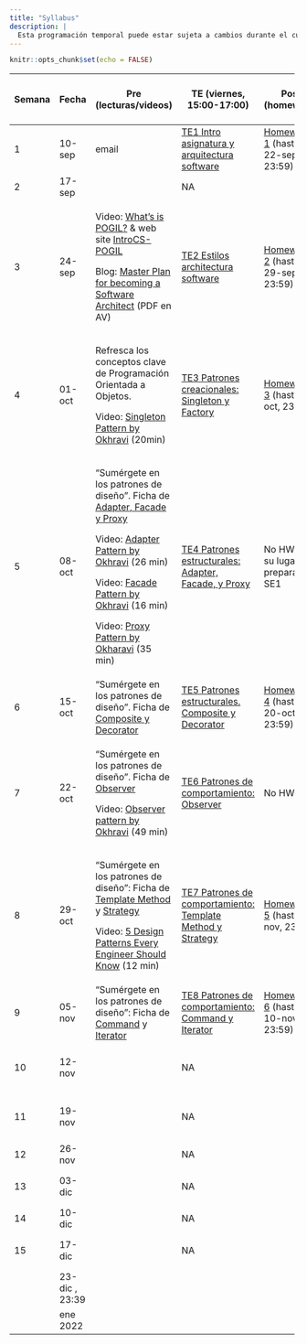 ```yaml
---
title: "Syllabus"
description: |
  Esta programación temporal puede estar sujeta a cambios durante el curso.
---
```


```r
knitr::opts_chunk$set(echo = FALSE)
```

::: {.l-page}
+--------+----------------+---------------------------------------------------------------------------------------------------------------------------------------------------------------------------------------------------+------------------------------------------------------------------------+----------------------------------------------+--------------------------------------------------------------------+
| Semana | Fecha          | Pre (lecturas/videos)                                                                                                                                                                             | TE (viernes, 15:00-17:00)                                              | Post (homework)                              | LA/SE (viernes, 17:00-19:00)                                       |
+========+================+===================================================================================================================================================================================================+========================================================================+==============================================+====================================================================+
| 1      | 10-sep         | email                                                                                                                                                                                             | [TE1 Intro asignatura y arquitectura software](TE1.html)               | [Homework 1](HW1.html) (hasta 22-sep, 23:59) | NA                                                                 |
+--------+----------------+---------------------------------------------------------------------------------------------------------------------------------------------------------------------------------------------------+------------------------------------------------------------------------+----------------------------------------------+--------------------------------------------------------------------+
| 2      | 17-sep         |                                                                                                                                                                                                   | NA                                                                     |                                              | NA                                                                 |
+--------+----------------+---------------------------------------------------------------------------------------------------------------------------------------------------------------------------------------------------+------------------------------------------------------------------------+----------------------------------------------+--------------------------------------------------------------------+
| 3      | 24-sep         | Video: [What's is POGIL?](https://pogil.org/about-pogil/what-is-pogil) & web site [IntroCS-POGIL](http://introcspogil.org/)                                                                       | [TE2 Estilos architectura software](TE2.html)                          | [Homework 2](HW2.html) (hasta 29-sep, 23:59) | NA                                                                 |
|        |                |                                                                                                                                                                                                   |                                                                        |                                              |                                                                    |
|        |                | Blog: [Master Plan for becoming a Software Architect](https://azeynalli1990.medium.com/master-plan-for-becoming-a-software-architect-be7ba13f0999) (PDF en AV)                                    |                                                                        |                                              |                                                                    |
+--------+----------------+---------------------------------------------------------------------------------------------------------------------------------------------------------------------------------------------------+------------------------------------------------------------------------+----------------------------------------------+--------------------------------------------------------------------+
| 4      | 01-oct         | Refresca los conceptos clave de Programación Orientada a Objetos.                                                                                                                                 | [TE3 Patrones creacionales: Singleton y Factory](TE3.html)             | [Homework 3](HW3.html) (hasta 6-oct, 23:59)  | **LA1**. Intro entrega \#1 proyecto                                |
|        |                |                                                                                                                                                                                                   |                                                                        |                                              |                                                                    |
|        |                | Video: [Singleton Pattern by Okhravi](https://www.youtube.com/watch?v=hUE_j6q0LTQ) (20min)                                                                                                        |                                                                        |                                              |                                                                    |
+--------+----------------+---------------------------------------------------------------------------------------------------------------------------------------------------------------------------------------------------+------------------------------------------------------------------------+----------------------------------------------+--------------------------------------------------------------------+
| 5      | 08-oct         | "Sumérgete en los patrones de diseño". Ficha de [Adapter, Facade y Proxy](https://refactoring.guru/es/design-patterns/structural-patterns)                                                        | [TE4 Patrones estructurales: Adapter, Facade, y Proxy](TE4.html)       | No HW. En su lugar preparación SE1           | **LA2**                                                            |
|        |                |                                                                                                                                                                                                   |                                                                        |                                              |                                                                    |
|        |                | Video: [Adapter Pattern by Okhravi](https://www.youtube.com/watch?v=2PKQtcJjYvc) (26 min)                                                                                                         |                                                                        |                                              |                                                                    |
|        |                |                                                                                                                                                                                                   |                                                                        |                                              |                                                                    |
|        |                | Video: [Facade Pattern by Okhravi](https://www.youtube.com/watch?v=K4FkHVO5iac) (16 min)                                                                                                          |                                                                        |                                              |                                                                    |
|        |                |                                                                                                                                                                                                   |                                                                        |                                              |                                                                    |
|        |                | Video: [Proxy Pattern by Okharavi](https://www.youtube.com/watch?v=NwaabHqPHeM) (35 min)                                                                                                          |                                                                        |                                              |                                                                    |
+--------+----------------+---------------------------------------------------------------------------------------------------------------------------------------------------------------------------------------------------+------------------------------------------------------------------------+----------------------------------------------+--------------------------------------------------------------------+
| 6      | 15-oct         | "Sumérgete en los patrones de diseño". Ficha de [Composite y Decorator](https://refactoring.guru/es/design-patterns/structural-patterns)                                                          | [TE5 Patrones estructurales. Composite y Decorator](TE5.html)          | [Homework 4](HW4.html) (hasta 20-oct, 23:59) | **LA3**. Intro entrega \#2 proyecto + **fecha límite entrega \#1** |
+--------+----------------+---------------------------------------------------------------------------------------------------------------------------------------------------------------------------------------------------+------------------------------------------------------------------------+----------------------------------------------+--------------------------------------------------------------------+
| 7      | 22-oct         | "Sumérgete en los patrones de diseño". Ficha de [Observer](https://refactoring.guru/es/design-patterns/observer)                                                                                  | [TE6 Patrones de comportamiento: Observer](TE6.html)                   | No HW                                        | **SE1** (con EI1048). Arquitectura Software                        |
|        |                |                                                                                                                                                                                                   |                                                                        |                                              |                                                                    |
|        |                | Video: [Observer pattern by Okhravi](https://www.youtube.com/watch?v=_BpmfnqjgzQ) (49 min)                                                                                                        |                                                                        |                                              |                                                                    |
+--------+----------------+---------------------------------------------------------------------------------------------------------------------------------------------------------------------------------------------------+------------------------------------------------------------------------+----------------------------------------------+--------------------------------------------------------------------+
| 8      | 29-oct         | "Sumérgete en los patrones de diseño": Ficha de [Template Method](https://refactoring.guru/es/design-patterns/template-method) y [Strategy](https://refactoring.guru/es/design-patterns/strategy) | [TE7 Patrones de comportamiento: Template Method y Strategy](TE7.html) | [Homework 5](HW5.html) (hasta 3-nov, 23:59)  | **LA4**                                                            |
|        |                |                                                                                                                                                                                                   |                                                                        |                                              |                                                                    |
|        |                | Video: [5 Design Patterns Every Engineer Should Know](https://www.youtube.com/watch?v=FLmBqI3IKMA) (12 min)                                                                                       |                                                                        |                                              |                                                                    |
+--------+----------------+---------------------------------------------------------------------------------------------------------------------------------------------------------------------------------------------------+------------------------------------------------------------------------+----------------------------------------------+--------------------------------------------------------------------+
| 9      | 05-nov         | "Sumérgete en los patrones de diseño": Ficha de [Command](https://refactoring.guru/es/design-patterns/command) y [Iterator](https://refactoring.guru/es/design-patterns/iterator)                 | [TE8 Patrones de comportamiento: Command y Iterator](TE8.html)         | [Homework 6](HW6.html) (hasta 10-nov, 23:59) | **LA5**                                                            |
+--------+----------------+---------------------------------------------------------------------------------------------------------------------------------------------------------------------------------------------------+------------------------------------------------------------------------+----------------------------------------------+--------------------------------------------------------------------+
| 10     | 12-nov         |                                                                                                                                                                                                   | NA                                                                     |                                              | **LA6**. Intro entrega \#3 + **fecha límite entrega \#2**          |
+--------+----------------+---------------------------------------------------------------------------------------------------------------------------------------------------------------------------------------------------+------------------------------------------------------------------------+----------------------------------------------+--------------------------------------------------------------------+
| 11     | 19-nov         |                                                                                                                                                                                                   | NA                                                                     |                                              | [**SE2.** Patrones de Interfaces de Usuario](slides/SE2_mvc.html)  |
+--------+----------------+---------------------------------------------------------------------------------------------------------------------------------------------------------------------------------------------------+------------------------------------------------------------------------+----------------------------------------------+--------------------------------------------------------------------+
| 12     | 26-nov         |                                                                                                                                                                                                   | NA                                                                     |                                              | **LA7**                                                            |
+--------+----------------+---------------------------------------------------------------------------------------------------------------------------------------------------------------------------------------------------+------------------------------------------------------------------------+----------------------------------------------+--------------------------------------------------------------------+
| 13     | 03-dic         |                                                                                                                                                                                                   | NA                                                                     |                                              | [**SE3.** Diseño de Interfaces de Usuario](SE3.html)               |
+--------+----------------+---------------------------------------------------------------------------------------------------------------------------------------------------------------------------------------------------+------------------------------------------------------------------------+----------------------------------------------+--------------------------------------------------------------------+
| 14     | 10-dic         |                                                                                                                                                                                                   | NA                                                                     |                                              | **LA8**                                                            |
+--------+----------------+---------------------------------------------------------------------------------------------------------------------------------------------------------------------------------------------------+------------------------------------------------------------------------+----------------------------------------------+--------------------------------------------------------------------+
| 15     | 17-dic         |                                                                                                                                                                                                   | NA                                                                     |                                              | **SE4**. Ensayo presentación proyecto                              |
+--------+----------------+---------------------------------------------------------------------------------------------------------------------------------------------------------------------------------------------------+------------------------------------------------------------------------+----------------------------------------------+--------------------------------------------------------------------+
|        | 23-dic , 23:39 |                                                                                                                                                                                                   |                                                                        |                                              | **Fecha límite entrega \#3**                                       |
+--------+----------------+---------------------------------------------------------------------------------------------------------------------------------------------------------------------------------------------------+------------------------------------------------------------------------+----------------------------------------------+--------------------------------------------------------------------+
|        | ene 2022       |                                                                                                                                                                                                   |                                                                        |                                              | **Presentación proyecto**                                          |
+--------+----------------+---------------------------------------------------------------------------------------------------------------------------------------------------------------------------------------------------+------------------------------------------------------------------------+----------------------------------------------+--------------------------------------------------------------------+
:::
